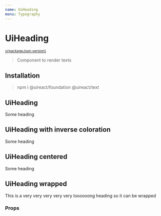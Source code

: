 ```yaml
---
name: UiHeading
menu: Typography
---
```





# UiHeading

<sup>
  <a href="https://github.com/inavac182/ui-react/blob/main/packages/text/" target="_blank">
    v{packageJson.version}
  </a>
</sup>

> Component to render texts

## Installation

> npm i @uireact/foundation @uireact/text

## UiHeading

<Playground>
  <UiHeading level={1}>Some heading</UiHeading>
</Playground>

## UiHeading with inverse coloration

<Playground>
  <UiHeading level={1} inverseColoration>
    Some heading
  </UiHeading>
</Playground>

## UiHeading centered

<Playground>
  <UiHeading level={1} centered>
    Some heading
  </UiHeading>
</Playground>

## UiHeading wrapped

<Playground>
  <UiHeading level={1} wrap>
    This is a very very very very very loooooong heading so it can be wrapped
  </UiHeading>
</Playground>

### Props

<Props of={UiHeading} />
